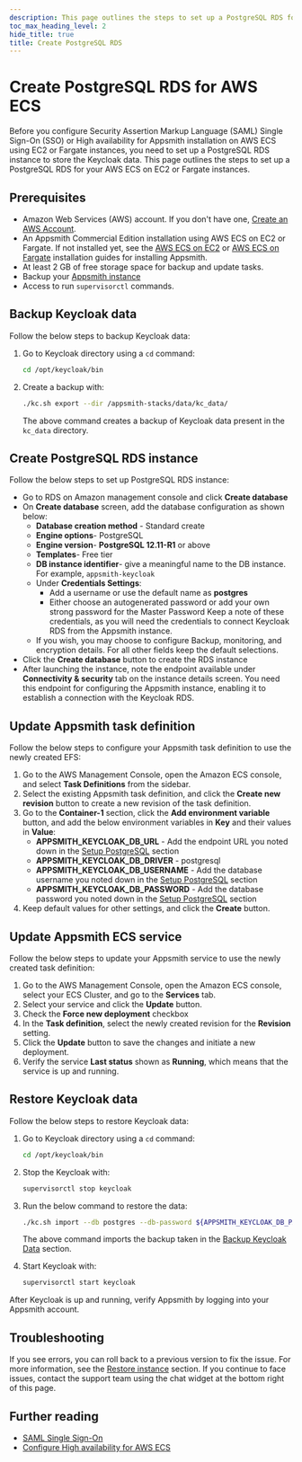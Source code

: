 ```yaml
---
description: This page outlines the steps to set up a PostgreSQL RDS for your AWS ECS on EC2 or Fargate instances.
toc_max_heading_level: 2
hide_title: true
title: Create PostgreSQL RDS
---
```


# Create PostgreSQL RDS for AWS ECS

Before you configure Security Assertion Markup Language (SAML) Single Sign-On (SSO) or High availability for Appsmith installation on AWS ECS using EC2 or Fargate instances, you need to set up a PostgreSQL RDS instance to store the Keycloak data. This page outlines the steps to set up a PostgreSQL RDS for your AWS ECS on EC2 or Fargate instances.

## Prerequisites

- Amazon Web Services (AWS) account. If you don't have one, [Create an AWS Account](https://aws.amazon.com/premiumsupport/knowledge-center/create-and-activate-aws-account/).
- An Appsmith Commercial Edition installation using AWS ECS on EC2 or Fargate. If not installed yet, see the [AWS ECS on EC2](https://docs.appsmith.com/getting-started/setup/installation-guides/aws-ecs) or [AWS ECS on Fargate](https://docs.appsmith.com/getting-started/setup/installation-guides/aws-ecs-on-fargate) installation guides for installing Appsmith.
- At least 2 GB of free storage space for backup and update tasks.
- Backup your [Appsmith instance](https://docs.appsmith.com/getting-started/setup/instance-management/appsmithctl?current-command-type=docker-commands#backup-instance)
- Access to run `supervisorctl` commands.

## Backup Keycloak data

Follow the below steps to backup Keycloak data:

1. Go to Keycloak directory using a `cd` command:

    ```bash
    cd /opt/keycloak/bin
    ```

2. Create a backup with:

    ```bash
    ./kc.sh export --dir /appsmith-stacks/data/kc_data/
    ```
    The above command creates a backup of Keycloak data present in the `kc_data` directory. 

## Create PostgreSQL RDS instance

Follow the below steps to set up PostgreSQL RDS instance:

- Go to RDS on Amazon management console and click **Create database**
- On **Create database** screen, add the database configuration as shown below:
    * **Database creation method** - Standard create  
    * **Engine options**- PostgreSQL
    * **Engine version**- **PostgreSQL 12.11-R1** or above
    * **Templates**- Free tier
    * **DB instance identifier**- give a meaningful name to the DB instance. For example, `appsmith-keycloak`
    * Under **Credentials Settings**:
        * Add a username or use the default name as **postgres**
        * Either choose an autogenerated password or add your own strong password for the Master Password
      Keep a note of these credentials, as you will need the credentials to connect Keycloak RDS from the Appsmith instance.
    * If you wish, you may choose to configure Backup, monitoring, and encryption details. For all other fields keep the default selections.
- Click the **Create database** button to create the RDS instance
- After launching the instance, note the endpoint available under **Connectivity & security** tab on the instance details screen. You need this endpoint for configuring the Appsmith instance, enabling it to establish a connection with the Keycloak RDS.

## Update Appsmith task definition

Follow the below steps to configure your Appsmith task definition to use the newly created EFS:

1. Go to the AWS Management Console, open the Amazon ECS console, and select **Task Definitions** from the sidebar.
2. Select the existing Appsmith task definition, and click the **Create new revision** button to create a new revision of the task definition.
3. Go to the **Container-1** section, click the **Add environment variable** button, and add the below environment variables in **Key** and their values in **Value**: 
    - **APPSMITH_KEYCLOAK_DB_URL** - Add the endpoint URL you noted down in the [Setup PostgreSQL](#setup-postgresql) section
    - **APPSMITH_KEYCLOAK_DB_DRIVER** - postgresql
    - **APPSMITH_KEYCLOAK_DB_USERNAME** -  Add the database username you noted down in the [Setup PostgreSQL](#setup-postgresql) section
    - **APPSMITH_KEYCLOAK_DB_PASSWORD** - Add the database password you noted down in the [Setup PostgreSQL](#setup-postgresql) section
4. Keep default values for other settings, and click the **Create** button.

## Update Appsmith ECS service

Follow the below steps to update your Appsmith service to use the newly created task definition:

1. Go to the AWS Management Console, open the Amazon ECS console, select your ECS Cluster, and go to the **Services** tab.
2. Select your service and click the **Update** button.
3. Check the **Force new deployment** checkbox
4. In the **Task definition**, select the newly created revision for the **Revision** setting.
5. Click the **Update** button to save the changes and initiate a new deployment.
6. Verify the service **Last status** shown as **Running**, which means that the service is up and running.

## Restore Keycloak data

Follow the below steps to restore Keycloak data:

1. Go to Keycloak directory using a `cd` command:

    ```bash
    cd /opt/keycloak/bin
    ```

2. Stop the Keycloak with:

    ```bash
    supervisorctl stop keycloak
    ```

3. Run the below command to restore the data:

    ```bash
    ./kc.sh import --db postgres --db-password ${APPSMITH_KEYCLOAK_DB_PASSWORD} --db-username ${APPSMITH_KEYCLOAK_DB_USERNAME} --db-url "jdbc:${APPSMITH_KEYCLOAK_DB_DRIVER}://${APPSMITH_KEYCLOAK_DB_URL}" --dir /appsmith-stacks/data/kc_data/
    ```
    The above command imports the backup taken in the [Backup Keycloak Data](#backup-keycloak-data) section.

3. Start Keycloak with:

    ```bash
    supervisorctl start keycloak
    ``` 

After Keycloak is up and running, verify Appsmith by logging into your Appsmith account.

## Troubleshooting

If you see errors, you can roll back to a previous version to fix the issue. For more information, see the [Restore instance](https://docs.appsmith.com/getting-started/setup/instance-management/appsmithctl?current-command-type=docker-commands#restore-instance) section. If you continue to face issues, contact the support team using the chat widget at the bottom right of this page.

## Further reading
* [SAML Single Sign-On](/getting-started/setup/instance-configuration/authentication/security-assertion-markup-language-saml)
* [Configure High availability for AWS ECS](/getting-started/setup/installation-guides/aws-ecs/set-up-high-availability)
